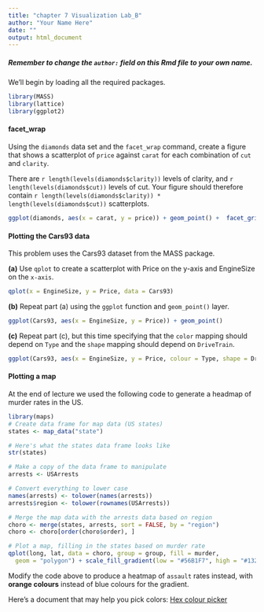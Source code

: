 ---
title: "chapter 7 Visualization Lab_B"
author: "Your Name Here"
date: ""
output: html_document
---

##### Remember to change the `author: ` field on this Rmd file to your own name.

We'll begin by loading all the required packages.
```{r}
library(MASS)
library(lattice)
library(ggplot2)
```

#### facet_wrap

Using the `diamonds` data set and the `facet_wrap` command, create a figure that shows a scatterplot of `price` against `carat` for each combination of `cut` and `clarity`.  

There are `r length(levels(diamonds$clarity))` levels of clarity, and `r length(levels(diamonds$cut))` levels of cut.  Your figure should therefore contain `r length(levels(diamonds$clarity)) * length(levels(diamonds$cut))` scatterplots.

```{r fig.width=10, fig.height=10, dpi=70}
ggplot(diamonds, aes(x = carat, y = price)) + geom_point() +  facet_grid(cut ~ clarity)
```

#### Plotting the Cars93 data

This problem uses the Cars93 dataset from the MASS package.

**(a)** Use `qplot` to create a scatterplot with Price on the y-axis and EngineSize on the `x-axis`.  

```{r, fig.align='center', fig.height=4, fig.width=5}
qplot(x = EngineSize, y = Price, data = Cars93)
```

**(b)** Repeat part (a) using the `ggplot` function and `geom_point()` layer.

```{r, fig.align='center', fig.height=4, fig.width=5}
ggplot(Cars93, aes(x = EngineSize, y = Price)) + geom_point()
```

**(c)** Repeat part (c), but this time specifying that the `color` mapping should depend on `Type` and the `shape` mapping should depend on `DriveTrain`.  

```{r, fig.align='center', fig.height=4, fig.width=5}
ggplot(Cars93, aes(x = EngineSize, y = Price, colour = Type, shape = DriveTrain)) + geom_point()
```

#### Plotting a map

At the end of lecture we used the following code to generate a headmap of murder rates in the US.  

```{r, fig.width = 7, fig.height = 4, fig.align='center'}
library(maps)
# Create data frame for map data (US states)
states <- map_data("state")

# Here's what the states data frame looks like
str(states)

# Make a copy of the data frame to manipulate
arrests <- USArrests

# Convert everything to lower case
names(arrests) <- tolower(names(arrests))
arrests$region <- tolower(rownames(USArrests))

# Merge the map data with the arrests data based on region
choro <- merge(states, arrests, sort = FALSE, by = "region")
choro <- choro[order(choro$order), ]

# Plot a map, filling in the states based on murder rate
qplot(long, lat, data = choro, group = group, fill = murder,
  geom = "polygon") + scale_fill_gradient(low = "#56B1F7", high = "#132B43")
```

Modify the code above to produce a heatmap of `assault` rates instead, with **orange colours** instead of blue colours for the gradient.  

Here's a document that may help you pick colors: [Hex colour picker](https://www.w3schools.com/colors/colors_picker.asp)
